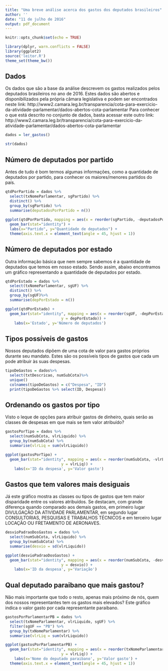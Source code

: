```yaml
---
title: "Uma breve análise acerca dos gastos dos deputados brasileiros"
author: ''
date: "11 de julho de 2016"
output: pdf_document
---
```


```r
knitr::opts_chunk$set(echo = TRUE)
```

```r
library(dplyr, warn.conflicts = FALSE)
library(ggplot2)
source('leitor.R')
theme_set(theme_bw())
```
## Dados 

Os dados que são a base da análise descrevem os gastos realizados pelos deputados brasileiros no ano de 2016. 
Estes dados são abertos e disponibilizados pela própria câmara legislativa e podem ser encontrados neste link: 
http://www2.camara.leg.br/transparencia/cota-para-exercicio-da-atividade-parlamentar/dados-abertos-cota-parlamentar
Para conhecer o que está descrito no conjunto de dados, basta acessar este outro link:
http://www2.camara.leg.br/transparencia/cota-para-exercicio-da-atividade-parlamentar/dados-abertos-cota-parlamentar
```r
dados = ler_gastos()

str(dados)
```

## Número de deputados por partido
Antes de tudo é bom termos algumas informações, como a quantidade de deputados por partido, para conhecer os maiores/menores partidos do país.
```r
  
qtdPorPartido = dados %>% 
  select(txNomeParlamentar, sgPartido) %>% 
  distinct() %>%
  group_by(sgPartido) %>%
  summarise(deputadosPorPartido = n()) 
  
ggplot(qtdPorPartido, mapping = aes(x = reorder(sgPartido, -deputadosPorPartido), y= deputadosPorPartido)) + 
  geom_bar(stat="identity") + 
  labs(x="Partido", y="Quantidade de deputados") +
  theme(axis.text.x = element_text(angle = 45, hjust = 1))
```

## Número de deputados por estado
Outra informação básica que nem sempre sabemos é a quantidade de deputados que temos em nosso estado. Sendo assim, abaixo encontramos um gráfico representando a quantidade de deputados por estado.
```r
qtdPorEstado = dados %>%
  select(txNomeParlamentar, sgUF) %>%
  distinct() %>% 
  group_by(sgUF)%>%
  summarise(depPorEstado = n())

ggplot(qtdPorEstado) +
  geom_bar(stat="identity", mapping = aes(x = reorder(sgUF, -depPorEstado),
                         y = depPorEstado)) + 
    labs(x='Estado', y='Número de deputados')

```


## Tipos possíveis de gastos
Nossos deputados dipõem de uma cota de valor para gastos próprios durante seu mandato. Estes são os possíveis tipos de gastos que cada um pode atribuir às suas despesas.
```r
tipoDeGastos = dados%>%
  select(txtDescricao, numSubCota)%>%
  unique()
  colnames(tipoDeGastos) = c("Despesa", "ID")
  print(tipoDeGastos %>% select(ID, Despesa))

```

## Ordenando os gastos por tipo
Visto o leque de opções para atribuir gastos de dinheiro, quais serão as classes de despesas em que mais se tem valor atribuído?
```r
gastosPorTipo = dados %>%
  select(numSubCota, vlrLiquido) %>%
  group_by(numSubCota) %>%
  summarise(vlrLiq = sum(vlrLiquido))

ggplot(gastosPorTipo) +
  geom_bar(stat="identity", mapping = aes(x = reorder(numSubCota, -vlrLiq),
                         y = vlrLiq)) + 
    labs(x='ID da despesa', y='Valor gasto')
```

## Gastos que tem valores mais desiguais
Já este gráfico mostra as classes ou tipos de gastos que tem maior disparidade entre os valores atribuídos.
Se destacam, com grande diferença quando comparado aos demais gastos, em primeiro lugar DIVULGAÇÃO DA ATIVIDADE PARLAMENTAR, em segundo lugar CONSULTORIAS, PESQUISAS E TRABALHOS TÉCNICOS e em terceiro lugar LOCAÇÃO OU FRETAMENTO DE AERONAVES.
```r
desvioPadraoDosGastos = dados %>%
  select(numSubCota, vlrLiquido) %>%
  group_by(numSubCota) %>%
  summarise(desvio = sd(vlrLiquido))

ggplot(desvioPadraoDosGastos) +
  geom_bar(stat="identity", mapping = aes(x = reorder(numSubCota, -desvio),
                         y = desvio)) + 
    labs(x='ID da despesa', y='Variação')

```

## Qual deputado paraibano que mais gastou?
Não mais importante que todo o resto, apenas mais próximo de nós, quem dos nossos representantes tem os gastos mais elevados? Este gráfico indica o valor gasto por cada representante paraibano.
```r
gastosPorParlamentarPB = dados %>%
  select(txNomeParlamentar, vlrLiquido, sgUF) %>%
  filter(sgUF == "PB") %>%
  group_by(txNomeParlamentar) %>%
  summarise(vlrLiq = sum(vlrLiquido))

ggplot(gastosPorParlamentarPB) +
  geom_bar(stat="identity", mapping = aes(x = reorder(txNomeParlamentar, -vlrLiq),
                         y = vlrLiq)) + 
    labs(x='Nome do deputado paraibano', y='Valor gasto') +
  theme(axis.text.x = element_text(angle = 45, hjust = 1))
```